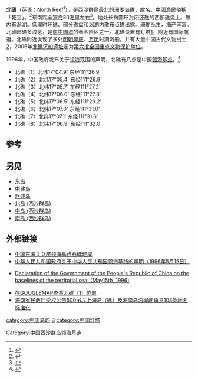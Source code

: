 {{Infobox Disputed Islands
| plural = yes
| name             =北礁
| image name       =NorthReef.jpg
| image caption    = 北礁卫星照片
| image size       = 300px
| locator map      = {{Location map+|South China Sea|float=center|width=300|caption=北礁的位置 
|places=
{{location map~ |South China Sea |marksize=6 |lat=17.072539|long=111.494522|label='''北礁''' |position=bottom}}
}}
| map_custom       = yes
| native name      = 
| native name link = 
| other_names         = 
| location         = [[南中国海|南中国海]]
| coordinates      = {{Coord|17|05||N|111|30||E|display=inline,title}}
| archipelago      = [[西沙群岛|西沙群岛]]
| total islands    = 
| major islands    = 
| area             = 
| length           =6.5海里
| width            =2.6海里
| coastline        =
| highest mount    = 
| elevation        =
| country                          = {{PRC}}
| country admin divisions title   =[[地级行政区|市]] 
| country admin divisions         =[[海南省|海南省]][[三沙市|三沙市]]
| population       = 
| population as of = 
| density          = 
| ethnic groups    =
| additional info  = <ref>{{cite book zh|author=广东省地名委员会 |title=《南海诸岛地名资料汇编》|format=M|edition=1|location=广州|publisher=广东省地图出版社|date=1987|pages=169|id=ISBN 80522-023-9}}</ref>
}}
'''北礁'''（[[英语|英语]]：North Reef<ref>{{cite web|title=19.海南諸島礁名稱|url=http://sowf.moi.gov.tw/stat/year/y05-19.xls|accessdate=2014-05-08|publisher=中华民国内政部|archive-date=2012-11-06|archive-url=https://web.archive.org/web/20121106210603/http://sowf.moi.gov.tw/stat/year/y05-19.xls|dead-url=no}}</ref>），是[[西沙群島|西沙群島]]最北的珊瑚岛[[礁|礁]]，故名。中國漁民俗稱「乾豆」。<ref>{{Cite web|title=通往海外的南海港湾|url=http://www.oceanol.com/wenhua/201706/26/c65643.html|accessdate=2018-07-08|publisher=中国海洋报|archiveurl=https://web.archive.org/web/20180708133456/http://www.oceanol.com/wenhua/201706/26/c65643.html|archivedate=2018-07-08|dead-url=yes}}</ref>东南距[[全富岛|全富岛]]30[[海里|海里]]左右<ref>{{Cite web|title=第一节 西沙群岛的主要岛礁|url=http://www.hnszw.org.cn/data/news/2009/06/43638/|accessdate=2012-07-20|publisher=海南史志网|archiveurl=https://web.archive.org/web/20120501101724/http://www.hnszw.org.cn/data/news/2009/06/43638/|archivedate=2012-05-01|dead-url=yes}}</ref>。地处长椭圆形封闭[[环礁|环礁]]的西部[[礁盘|礁盘]]上。礁内有[[潟湖|潟湖]]。低潮时环礁、部分礁盘和潟湖内散布[[点礁|点礁]]出露。[[珊瑚|珊瑚]]丛生，海产丰富。北礁暗礁多浪急，是[[中国南海|南中国海]]的著名险区之一。北礁设置有灯塔[https://web.archive.org/web/20070312052647/http://big5.huaxia.com/uniwaysimages/200507/081445171.jpg]，附近有国际航道。北礁附近发现了多处[[明朝|明朝]][[隆慶_(明)|隆庆]]、[[万历|万历]]时期沉船，并有大量中国古代文物出土[https://web.archive.org/web/20070312052703/http://big5.huaxia.com/uniwaysimages/200507/081446061.jpg]，2006年[[北礁沉船遗址|北礁沉船遗址]]定为[[第六批全国重点文物保护单位|第六批全国重点文物保护单位]]。

1996年，中国政府发布关于[[领海|领海]]范围的声明，北礁有八点是中国[[领海基点|领海基点]]。<ref>{{Cite web|title=中华人民共和国政府关于中华人民共和国领海基线的声明|url=http://www.mfa.gov.cn/chn/gxh/zlb/tyfg/t556673.htm|accessdate=2020-04-25|date=1996-05-15|publisher=[[中华人民共和国外交部|中华人民共和国外交部]]|archiveurl=https://web.archive.org/web/20140527214021/http://www.mfa.gov.cn/chn/gxh/zlb/tyfg/t556673.htm|archivedate=2014-05-27|dead-url=yes}}</ref>
*北礁（1）北纬17°04.9' 东经111°26.9'
*北礁（2）北纬17°05.4' 东经111°26.9'
*北礁（3）北纬17°05.7' 东经111°27.2'
*北礁（4）北纬17°06.0' 东经111°27.8'
*北礁（5）北纬17°06.5' 东经111°29.2'
*北礁（6）北纬17°07.0' 东经111°31.0'
*北礁（7）北纬17°07.1' 东经111°31.6'
*北礁（8）北纬17°06.9' 东经111°32.0'

==参考==
{{Reflist}}

==另见==
*[[东岛|东岛]]
*[[中建岛|中建岛]]
*[[赵述岛|赵述岛]]
*[[北岛_(西沙群岛)|北岛 (西沙群岛)]]
*[[中岛_(西沙群岛)|中岛 (西沙群岛)]]
*[[南岛_(西沙群岛)|南岛 (西沙群岛)]]

==外部链接==
*[http://news.xinhuanet.com/politics/2006-09/14/content_5090042.htm 中国东海１０座领海基点石碑建成]{{Wayback|url=http://news.xinhuanet.com/politics/2006-09/14/content_5090042.htm |date=20070325035306 }}
*[https://web.archive.org/web/20070216040721/http://www.soa.gov.cn/law/960515a.htm 中华人民共和国政府关于中华人民共和国领海基线的声明（1996年5月15日）]
*{{en icon}}[http://www.un.org/Depts/los/LEGISLATIONANDTREATIES/PDFFILES/CHN_1996_Declaration.pdf  Declaration of the Government of the People's Republic of China on the baselines of the territorial sea（May15th, 1996)]{{Wayback|url=http://www.un.org/Depts/los/LEGISLATIONANDTREATIES/PDFFILES/CHN_1996_Declaration.pdf |date=20070315110738 }}
*[http://www.google.com/maps?f=q&hl=en&q=+17%C2%B0+4%2754.00%22N,111%C2%B026%2754.00%22E&ie=UTF8&z=10&ll=17.115855,111.448059&spn=0.587984,1.452942&t=k&om=1&iwloc=addr 在GOOGLEMAP查看北礁（1）位置]
*[https://web.archive.org/web/20070310185604/http://www.hainan.gov.cn/data/news/2006/08/16869/ 海南省民政厅受权公告500㎡以上海岛（礁）及海南岛沿岸岬角共108条地名标准化]

{{南海诸岛}}
[[category:中国岛屿|category:中国岛屿]]
[[category:西沙群岛|B]]
[[category:中国灯塔|category:中国灯塔]]
[[Category:中国西沙群岛领海基点|Category:中国西沙群岛领海基点]]